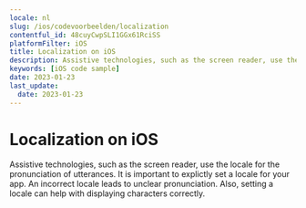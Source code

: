 ```yaml
---
locale: nl
slug: /ios/codevoorbeelden/localization
contentful_id: 48cuyCwpSLI1GGx61RciSS
platformFilter: iOS
title: Localization on iOS
description: Assistive technologies, such as the screen reader, use the locale for the pronunciation of utterances.
keywords: [iOS code sample]
date: 2023-01-23
last_update:
  date: 2023-01-23
---
```


# Localization on iOS

Assistive technologies, such as the screen reader, use the locale for the pronunciation of utterances. It is important to explictly set a locale for your app. An incorrect locale leads to unclear pronunciation. Also, setting a locale can help with displaying characters correctly.

<CodeSample id="text-localization" locale="nl" platform="ios"/>

